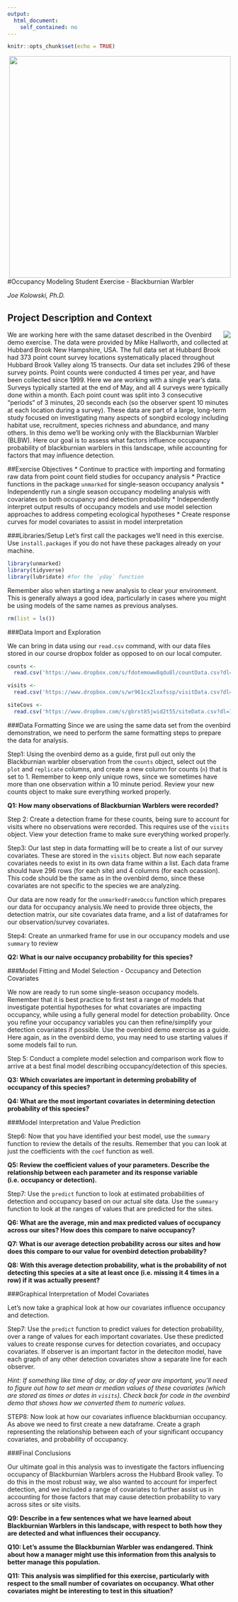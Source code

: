 ```yaml
---
output: 
  html_document:
    self_contained: no
---
```


```r
knitr::opts_chunk$set(echo = TRUE)
```

<head>
<link rel="stylesheet" type="text/css" href="styles.css">
</head>

<img style="float:right;padding-left:25px;border:none" src="images/smsc_logo.jpg" width = "500px"/>

#Occupancy Modeling Student Exercise - Blackburnian Warbler
<p><i>Joe Kolowski, Ph.D.</i></p>

## Project Description and Context

<img style="float:right" src="images/BLBW.jpg" />

We are working here with the same dataset described in the Ovenbird demo exercise. The data were provided by Mike Hallworth, and collected at Hubbard Brook New Hampshire, USA. The full data set at Hubbard Brook had 373 point count survey locations systematically placed throughout Hubbard Brook Valley along 15 transects. Our data set includes 296 of these survey points. Point counts were conducted 4 times per year, and have been collected since 1999. Here we are working with a single year's data. Surveys typically started at the end of May, and all 4 surveys were typically done within a month. Each point count was split into 3 consecutive "periods" of 3 minutes, 20 seconds each (so the observer spent 10 minutes at each location during a survey). These data are part of a large, long-term study focused on investigating many aspects of songbird ecology including habitat use, recruitment, species richness and abundance, and many others. In this demo we'll be working only with the Blackburnian Warbler (BLBW). Here our goal is to assess what factors influence occupancy probability of blackburnian warblers in this landscape, while accounting for factors that may influence detection. 

##Exercise Objectives
  * Continue to practice with importing and formating raw data from point count field studies for occupancy analysis
  * Practice functions in the package `unmarked` for single-season occupancy analysis
  * Independently run a single season occupancy modeling analysis with covariates on both occupancy and detection probability
  * Independently interpret output results of occupancy models and use model selection approaches to address competing ecological hypotheses
  * Create response curves for model covariates to assist in model interpretation

###Libraries/Setup
Let's first call the packages we'll need in this exercise. Use `install.packages` if you do not have these packages already on your machine.
```r
library(unmarked)
library(tidyverse)
library(lubridate) #for the `yday` function
```
<p>Remember also when starting a new analysis to clear your environment. This is generally always a good idea, particularly in cases where you might be using models of the same names as previous analyses.</p>
```r
rm(list = ls())
```

###Data Import and Exploration
<p>We can bring in data using our `read.csv` command, with our data files stored in our course dropbox folder as opposed to on our local computer.

```r
counts <- 
  read.csv('https://www.dropbox.com/s/fdotemoww8qdu8l/countData.csv?dl=1')

visits <- 
  read.csv('https://www.dropbox.com/s/wr961cx2lxxfssp/visitData.csv?dl=1')

siteCovs <-
  read.csv('https://www.dropbox.com/s/gbrxt85jwid2t55/siteData.csv?dl=1')
```
###Data Formatting
Since we are using the same data set from the ovenbird demonstration, we need to perform the same formatting steps to prepare the data for analysis. 

<p>Step1: Using the ovenbird demo as a guide, first pull out only the Blackburnian warbler observation from the `counts` object, select out the `plot` and `replicate` columns, and create a new column for counts (`n`) that is set to 1. Remember to keep only unique rows, since we sometimes have more than one observation within a 10 minute period. Review your new counts object to make sure everything worked properly.</p>
<p>**Q1: How many observations of Blackburnian Warblers were recorded?**</p>

<p>Step 2: Create a detection frame for these counts, being sure to account for visits where no observations were recorded. This requires use of the `visits` object. View your detection frame to make sure everything worked properly.</p>

<p>Step3: Our last step in data formatting will be to create a list of our survey covariates. These are stored in the `visits` object. But now each separate covariates needs to exist in its own data frame within a list. Each data frame should have 296 rows (for each site) and 4 columns (for each ocassion). This code should be the same as in the ovenbird demo, since these covariates are not specific to the species we are analyzing.</p>

<p>Our data are now ready for the `unmarkedFrameOccu` function which prepares our data for occupancy analysis.We need to provide three objects, the detection matrix, our site covariates data frame, and a list of dataframes for our observation/survey covariates. </p>
<p>Step4: Create an unmarked frame for use in our occupancy models and use `summary` to review</p> 
<p>**Q2: What is our naive occupancy probability for this species?**</p>

###Model Fitting and Model Selection - Occupancy and Detection Covariates
<p>We now are ready to run some single-season occupancy models. Remember that it is best practice to first test a range of models that investigate potential hypotheses for what covariates are impacting occupancy, while using a fully general model for detection probability. Once you refine your occupancy variables you can then refine/simplify your detection covariates if possible. Use the ovenbird demo exercise as a guide. Here again, as in the ovenbird demo, you may need to use starting values if some models fail to run.
<p>Step 5: Conduct a complete model selection and comparison work flow to arrive at a best final model describing occupancy/detection of this species.</p>
<p>**Q3: Which covariates are important in determing probability of occupancy of this species?**</p>
<p>**Q4: What are the most important covariates in determining detection probability of this species?**</p>

###Model Interpretation and Value Prediction
<p>Step6: Now that you have identified your best model, use the `summary` function to review the details of the results. Remember that you can look at just the coefficients with the `coef` function as well.</p>
<p>**Q5: Review the coefficient values of your parameters. Describe the relationship between each parameter and its response variable (i.e. occupancy or detection).**</p>
<p>Step7: Use the `predict` function to look at estimated probabilities of detection and occupancy based on our actual site data. Use the `summary` function to look at the ranges of values that are predicted for the sites.</p>
<p>**Q6: What are the average, min and max predicted values of occupancy across our sites? How does this compare to naive occupancy?**</p>
<p>**Q7: What is our average detection probability across our sites and how does this compare to our value for ovenbird detection probability?**</p>
<p>**Q8: With this average detection probability, what is the probability of not detecting this species at a site at least once (i.e. missing it 4 times in a row) if it was actually present?**</p>

###Graphical Interpretation of Model Covariates
<p> Let's now take a graphical look at how our covariates influence occupancy and detection.</p>
<p>Step7: Use the `predict` function to predict values for detection probability, over a range of values for each important covariates. Use these predicted values to create response curves for detection covariates, and occupacy covariates. If observer is an important factor in the deteciton model, have each graph of any other detection covariates show a separate line for each observer.</p>
<p>*Hint: If something like time of day, or day of year are important, you'll need to figure out how to set mean or median values of these covariates (which are stored as times or dates in `visits`). Check back for code in the ovenbird demo that shows how we converted them to numeric values.*</p>
<p>STEP8: Now look at how our covariates influence blackburnian occupancy. As above we need to first create a new dataframe. Create a graph representing the relationship between each of your significant occupancy covariates, and probability of occupancy.</p>

###Final Conclusions
<p> Our ultimate goal in this analysis was to investigate the factors influencing occupancy of Blackburnian Warblers across the Hubbard Brook valley. To do this in the most robust way, we also wanted to account for imperfect detection, and we included a range of covariates to further assist us in accounting for those factors that may cause detection probability to vary across sites or site visits.</p> 
<p>**Q9: Describe in a few sentences what we have learned about Blackburnian Warblers in this landscape, with respect to both how they are detected and what influences their occupancy. **</p>
<p>**Q10: Let's assume the Blackburnian Warbler was endangered. Think about how a manager might use this information from this analysis to better manage this population.**</p>
<p>**Q11: This analysis was simplified for this exercise, particularly with respect to the small number of covariates on occupancy. What other covariates might be interesting to test in this situation?**</p>